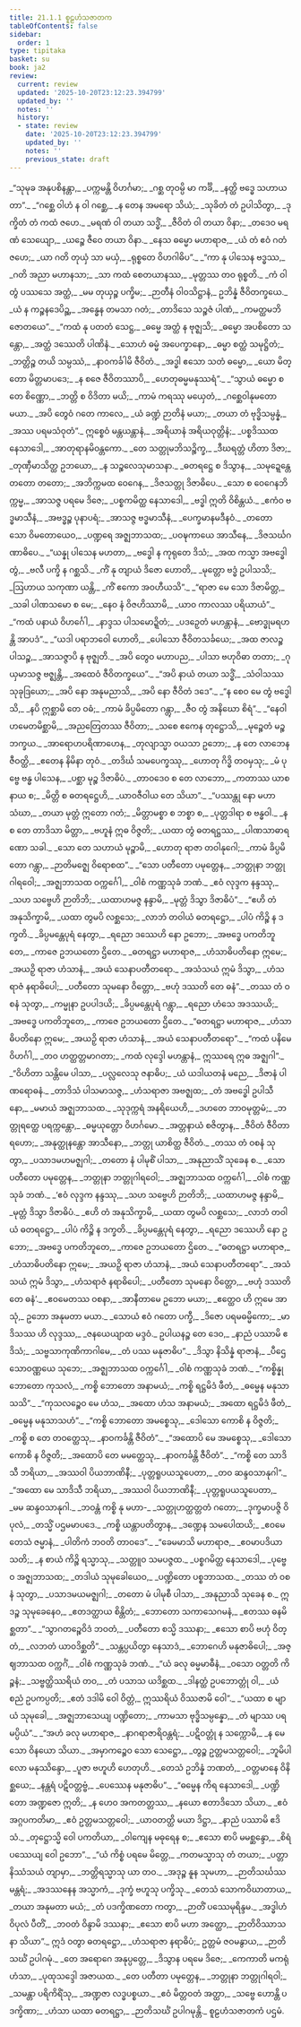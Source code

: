 ```yaml
---
title: 21.1.1 စူဠဟံသဇာတက
tableOfContents: false
sidebar:
  order: 1
type: tipitaka
basket: su
book: ja2
review:
  current: review
  updated: '2025-10-20T23:12:23.394799'
  updated_by: ''
  notes: ''
  history:
  - state: review
    date: '2025-10-20T23:12:23.394799'
    updated_by: ''
    notes: ''
    previous_state: draft
---
```



<DynamicBreadcrumb />


<ReviewStatus review={frontmatter.review} showDetails={true} />

<HypothesisAnnotation frontmatter={frontmatter} />

<Division number="1" book="ja2" e="ch" v="23" p="83">

<Paragraph number="771" type="verses" book="ja2">
_“သုမုခ အနုပစိနန္တာ,_  
_ပက္ကမန္တိ ဝိဟင်္ဂမာ;_  
_ဂစ္ဆ တုဝမ္ပိ မာ ကင်္ခိ,_  
_နတ္ထိ ဗဒ္ဓေ သဟာယတာ”._  

</Paragraph>

</Division>
<Division number="2" book="ja2" e="ch" v="23" p="83">

<Paragraph number="772" type="verses" book="ja2">
_“ဂစ္ဆေ ဝါဟံ န ဝါ ဂစ္ဆေ,_  
_န တေန အမရော သိယံ;_  
_သုခိတံ တံ ဥပါသိတွာ,_  
_ဒုက္ခိတံ တံ ကထံ ဇဟေ._  

</Paragraph>

</Division>
<Division number="3" book="ja2" e="ch" v="23" p="83">

<Paragraph number="773" type="verses" book="ja2">
_မရဏံ ဝါ တယာ သဒ္ဓိံ,_  
_ဇီဝိတံ ဝါ တယာ ဝိနာ;_  
_တဒေဝ မရဏံ သေယျော,_  
_ယဉ္စေ ဇီဝေ တယာ ဝိနာ._  

</Paragraph>

</Division>
<Division number="4" book="ja2" e="ch" v="23" p="83">

<Paragraph number="774" type="verses" book="ja2">
_နေသ ဓမ္မော မဟာရာဇ,_  
_ယံ တံ ဧဝံ ဂတံ ဇဟေ;_  
_ယာ ဂတိ တုယှံ သာ မယှံ,_  
_ရုစ္စတေ ဝိဟဂါဓိပ”._  

</Paragraph>

</Division>
<Division number="5" book="ja2" e="ch" v="23" p="83">

<Paragraph number="775" type="verses" book="ja2">
_“ကာ နု ပါသေန ဗဒ္ဓဿ,_  
_ဂတိ အညာ မဟာနသာ;_  
_သာ ကထံ စေတယာနဿ,_  
_မုတ္တဿ တဝ ရုစ္စတိ._  

</Paragraph>

</Division>
<Division number="6" book="ja2" e="ch" v="23" p="83">

<Paragraph number="776" type="verses" book="ja2">
_ကံ ဝါ တွံ ပဿသေ အတ္ထံ,_  
_မမ တုယှဉ္စ ပက္ခိမ;_  
_ဉာတီနံ ဝါဝသိဋ္ဌာနံ,_  
ဥဘိန္နံ ဇီဝိတက္ခယေ._  

</Paragraph>

</Division>
<Division number="7" book="ja2" e="ch" v="23" p="83">

<Paragraph number="777" type="verses" book="ja2">
_ယံ န ကဉ္စနဒေပိဉ္ဆ,_  
_အန္ဓေန တမသာ ဂတံ;_  
_တာဒိသေ သဉ္စဇံ ပါဏံ,_  
_ကမတ္ထမဘိဇောတယေ”._  

</Paragraph>

</Division>
<Division number="8" book="ja2" e="ch" v="23" p="83">

<Paragraph number="778" type="verses" book="ja2">
_“ကထံ နု ပတတံ သေဋ္ဌ,_  
_ဓမ္မေ အတ္ထံ န ဗုဇ္ဈသိ;_  
_ဓမ္မော အပစိတော သန္တော,_  
_အတ္ထံ ဒဿေတိ ပါဏိနံ._  

</Paragraph>

</Division>
<Division number="9" book="ja2" e="ch" v="23" p="83">

<Paragraph number="779" type="verses" book="ja2">
_သောဟံ ဓမ္မံ အပေက္ခာနော,_  
_ဓမ္မာ စတ္ထံ သမုဋ္ဌိတံ;_  
_ဘတ္တိဉ္စ တယိ သမ္ပဿံ,_  
_နာဝကင်္ခါမိ ဇီဝိတံ._  

</Paragraph>

</Division>
<Division number="10" book="ja2" e="ch" v="23" p="83">

<Paragraph number="780" type="verses" book="ja2">
_အဒ္ဓါ ဧသော သတံ ဓမ္မော,_  
_ယော မိတ္တော မိတ္တမာပဒေ;_  
_န စဇေ ဇီဝိတဿာပိ,_  
_ဟေတုဓမ္မမနုဿရံ”._  

</Paragraph>

</Division>
<Division number="11" book="ja2" e="ch" v="23" p="83">

<Paragraph number="781" type="verses" book="ja2">
_“သွာယံ ဓမ္မော စ တေ စိဏ္ဏော,_  
_ဘတ္တိ စ ဝိဒိတာ မယိ;_  
_ကာမံ ကရဿု မယှေတံ,_  
_ဂစ္ဆေဝါနုမတော မယာ._  

</Paragraph>

</Division>
<Division number="12" book="ja2" e="ch" v="23" p="84">

<Paragraph number="782" type="verses" book="ja2">
_အပိ တွေဝံ ဂတေ ကာလေ,_  
_ယံ ခဏ္ဍံ ဉာတိနံ မယာ;_  
_တယာ တံ ဗုဒ္ဓိသမ္ပန္နံ,_  
_အဿ ပရမသံဝုတံ”._  

</Paragraph>

</Division>
<Division number="13" book="ja2" e="ch" v="23" p="84">

<Paragraph number="783" type="verses" book="ja2">
ဣစ္စေဝံ မန္တယန္တာနံ,_  
_အရိယာနံ အရိယဝုတ္တိနံ;_  
_ပစ္စဒိဿထ နေသာဒေါ,_  
_အာတုရာနမိဝန္တကော._  

</Paragraph>

</Division>
<Division number="14" book="ja2" e="ch" v="23" p="84">

<Paragraph number="784" type="verses" book="ja2">
_တေ သတ္တုမဘိသဉ္စိက္ခ,_  
_ဒီဃရတ္တံ ဟိတာ ဒိဇာ;_  
_တုဏှီမာသိတ္ထ ဥဘယော,_  
_န သဉ္စလေသုမာသနာ._  

</Paragraph>

</Division>
<Division number="15" book="ja2" e="ch" v="23" p="84">

<Paragraph number="785" type="verses" book="ja2">
_ဓတရဋ္ဌေ စ ဒိသွာန,_  
_သမုဍ္ဍေန္တေ တတော တတော;_  
_အဘိက္ကမထ ဝေဂေန,_  
_ဒိဇသတ္တု ဒိဇာဓိပေ._  

</Paragraph>

</Division>
<Division number="16" book="ja2" e="ch" v="23" p="84">

<Paragraph number="786" type="verses" book="ja2">
_သော စ ဝေဂေနဘိက္ကမ္မ,_  
_အာသဇ္ဇ ပရမေ ဒိဇေ;_  
_ပစ္စကမိတ္ထ နေသာဒေါ,_  
_ဗဒ္ဓါ ဣတိ ဝိစိန္တယံ._  

</Paragraph>

</Division>
<Division number="17" book="ja2" e="ch" v="23" p="84">

<Paragraph number="787" type="verses" book="ja2">
_ဧကံဝ ဗဒ္ဓမာသီနံ,_  
_အဗဒ္ဓဉ္စ ပုနာပရံ;_  
_အာသဇ္ဇ ဗဒ္ဓမာသီနံ,_  
_ပေက္ခမာနမဒီနဝံ._  

</Paragraph>

</Division>
<Division number="18" book="ja2" e="ch" v="23" p="84">

<Paragraph number="788" type="verses" book="ja2">
_တတော သော ဝိမတောယေဝ,_  
_ပဏ္ဍရေ အဇ္ဈဘာသထ;_  
_ပဝဍ္ဎကာယေ အာသီနေ,_  
_ဒိဇသင်္ဃဂဏာဓိပေ._  

</Paragraph>

</Division>
<Division number="19" book="ja2" e="ch" v="23" p="84">

<Paragraph number="789" type="verses" book="ja2">
_“ယန္နု ပါသေန မဟတာ,_  
_ဗဒ္ဓေါ န ကုရုတေ ဒိသံ;_  
_အထ ကသ္မာ အဗဒ္ဓေါ တွံ,_  
_ဗလီ ပက္ခိ န ဂစ္ဆသိ._  

</Paragraph>

</Division>
<Division number="20" book="ja2" e="ch" v="23" p="84">

<Paragraph number="790" type="verses" book="ja2">
_ကိံ နု တျာယံ ဒိဇော ဟောတိ,_  
_မုတ္တော ဗဒ္ဓံ ဥပါသသိ;_  
_ဩဟာယ သကုဏာ ယန္တိ,_  
_ကိံ ဧကော အဝဟီယသိ”._  

</Paragraph>

</Division>
<Division number="21" book="ja2" e="ch" v="23" p="68">

<Paragraph number="791" type="verses" book="ja2">
_“ရာဇာ မေ သော ဒိဇာမိတ္တ,_  
_သခါ ပါဏသမော စ မေ;_  
_နေဝ နံ ဝိဇဟိဿာမိ,_  
_ယာဝ ကာလဿ ပရိယာယံ”._  

</Paragraph>

</Division>
<Division number="22" book="ja2" e="ch" v="23" p="150">

<Paragraph number="792" type="verses" book="ja2">
_“ကထံ ပနာယံ ဝိဟင်္ဂေါ,_  
_နာဒ္ဒသ ပါသမောဍ္ဍိတံ;_  
_ပဒဉှေတံ မဟန္တာနံ,_  
_ဗောဒ္ဓုမရဟန္တိ အာပဒံ”._  

</Paragraph>

</Division>
<Division number="23" book="ja2" e="ch" v="23" p="84">

<Paragraph number="793" type="verses" book="ja2">
_“ယဒါ ပရာဘဝေါ ဟောတိ,_  
_ပေါသော ဇီဝိတသင်္ခယေ;_  
_အထ ဇာလဉ္စ ပါသဉ္စ,_  
_အာသဇ္ဇာပိ န ဗုဇ္ဈတိ._  

</Paragraph>

</Division>
<Division number="24" book="ja2" e="ch" v="23" p="85">

<Paragraph number="794" type="verses" book="ja2">
_အပိ တွေဝ မဟာပည,_  
_ပါသာ ဗဟုဝိဓာ တတာ;_  
_ဂုယှမာသဇ္ဇ ဗဇ္ဈန္တိ,_  
_အထေဝံ ဇီဝိတက္ခယေ”._  

</Paragraph>

</Division>
<Division number="25" book="ja2" e="ch" v="23" p="85">

<Paragraph number="795" type="verses" book="ja2">
_“အပိ နာယံ တယာ သဒ္ဓိံ,_  
_သံဝါသဿ သုခုဒြယော;_  
_အပိ နော အနုမညာသိ,_  
_အပိ နော ဇီဝိတံ ဒဒေ”._  

</Paragraph>

</Division>
<Division number="26" book="ja2" e="ch" v="23" p="85">

<Paragraph number="796" type="verses" book="ja2">
_“န စေဝ မေ တွံ ဗဒ္ဓေါသိ,_  
_နပိ ဣစ္ဆာမိ တေ ဝဓံ;_  
_ကာမံ ခိပ္ပမိတော ဂန္တွာ,_  
_ဇီဝ တွံ အနိဃော စိရံ”._  

</Paragraph>

</Division>
<Division number="27" book="ja2" e="ch" v="23" p="85">

<Paragraph number="797" type="verses" book="ja2">
_“နေဝါဟမေတမိစ္ဆာမိ,_  
_အညတြေတဿ ဇီဝိတာ;_  
_သစေ ဧကေန တုဋ္ဌောသိ,_  
_မုဉ္စေတံ မဉ္စ ဘက္ခယ._  

</Paragraph>

</Division>
<Division number="28" book="ja2" e="ch" v="23" p="85">

<Paragraph number="798" type="verses" book="ja2">
_အာရောဟပရိဏာဟေန,_  
_တုလျာသ္မာ ဝယသာ ဥဘော;_  
_န တေ လာဘေန ဇီဝတ္ထိ,_  
_ဧတေန နိမိနာ တုဝံ._  

</Paragraph>

</Division>
<Division number="29" book="ja2" e="ch" v="23" p="85">

<Paragraph number="799" type="verses" book="ja2">
_တဒိင်္ဃ သမပေက္ခဿု,_  
_ဟောတု ဂိဒ္ဓိ တဝမှသု;_  
_မံ ပုဗ္ဗေ ဗန္ဓ ပါသေန,_  
_ပစ္ဆာ မုဉ္စ ဒိဇာဓိပံ._  

</Paragraph>

</Division>
<Division number="30" book="ja2" e="ch" v="23" p="85">

<Paragraph number="800" type="verses" book="ja2">
_တာဝဒေဝ စ တေ လာဘော,_  
_ကတာဿ ယာစနာယ စ;_  
_မိတ္တိ စ ဓတရဋ္ဌေဟိ,_  
_ယာဝဇီဝါယ တေ သိယာ”._  

</Paragraph>

</Division>
<Division number="31" book="ja2" e="ch" v="23" p="85">

<Paragraph number="801" type="verses" book="ja2">
_“ပဿန္တု နော မဟာသံဃာ,_  
_တယာ မုတ္တံ ဣတော ဂတံ;_  
_မိတ္တာမစ္စာ စ ဘစ္စာ စ,_  
_ပုတ္တဒါရာ စ ဗန္ဓဝါ._  

</Paragraph>

</Division>
<Division number="32" book="ja2" e="ch" v="23" p="85">

<Paragraph number="802" type="verses" book="ja2">
_န စ တေ တာဒိသာ မိတ္တာ,_  
_ဗဟူနံ ဣဓ ဝိဇ္ဇတိ;_  
_ယထာ တွံ ဓတရဋ္ဌဿ,_  
_ပါဏသာဓာရဏော သခါ._  

</Paragraph>

</Division>
<Division number="33" book="ja2" e="ch" v="23" p="85">

<Paragraph number="803" type="verses" book="ja2">
_သော တေ သဟာယံ မုဉ္စာမိ,_  
_ဟောတု ရာဇာ တဝါနုဂေါ;_  
_ကာမံ ခိပ္ပမိတော ဂန္တွာ,_  
_ဉာတိမဇ္ဈေ ဝိရောစထ”._  

</Paragraph>

</Division>
<Division number="34" book="ja2" e="ch" v="23" p="85">

<Paragraph number="804" type="verses" book="ja2">
_“သော ပတီတော ပမုတ္တေန,_  
_ဘတ္တုနာ ဘတ္တုဂါရဝေါ;_  
_အဇ္ဈဘာသထ ဝက္ကင်္ဂေါ,_  
_ဝါစံ ကဏ္ဏသုခံ ဘဏံ._  

</Paragraph>

</Division>
<Division number="35" book="ja2" e="ch" v="23" p="85">

<Paragraph number="805" type="verses" book="ja2">
_ဧဝံ လုဒ္ဒက နန္ဒဿု,_  
_သဟ သဗ္ဗေဟိ ဉာတိဘိ;_  
_ယထာဟမဇ္ဇ နန္ဒာမိ,_  
_မုတ္တံ ဒိသွာ ဒိဇာဓိပံ”._  

</Paragraph>

</Division>
<Division number="36" book="ja2" e="ch" v="23" p="86">

<Paragraph number="806" type="verses" book="ja2">
_“ဧဟိ တံ အနုသိက္ခာမိ,_  
_ယထာ တွမပိ လစ္ဆသေ;_  
_လာဘံ တဝါယံ ဓတရဋ္ဌော,_  
_ပါပံ ကိဉ္စိ န ဒက္ခတိ._  

</Paragraph>

</Division>
<Division number="37" book="ja2" e="ch" v="23" p="86">

<Paragraph number="807" type="verses" book="ja2">
_ခိပ္ပမန္တေပုရံ နေတွာ,_  
_ရညော ဒဿေဟိ နော ဥဘော;_  
_အဗဒ္ဓေ ပကတိဘူတေ,_  
_ကာဇေ ဥဘယတော ဌိတေ._  

</Paragraph>

</Division>
<Division number="38" book="ja2" e="ch" v="23" p="86">

<Paragraph number="808" type="verses" book="ja2">
_ဓတရဋ္ဌာ မဟာရာဇ,_  
_ဟံသာဓိပတိနော ဣမေ;_  
_အယဉှိ ရာဇာ ဟံသာနံ,_  
_အယံ သေနာပတီတရော._  

</Paragraph>

</Division>
<Division number="39" book="ja2" e="ch" v="23" p="86">

<Paragraph number="809" type="verses" book="ja2">
_အသံသယံ ဣမံ ဒိသွာ,_  
_ဟံသရာဇံ နရာဓိပေါ;_  
_ပတီတော သုမနော ဝိတ္တော,_  
_ဗဟုံ ဒဿတိ တေ ဓနံ”._  

</Paragraph>

</Division>
<Division number="40" book="ja2" e="ch" v="23" p="86">

<Paragraph number="810" type="verses" book="ja2">
_တဿ တံ ဝစနံ သုတွာ,_  
_ကမ္မုနာ ဥပပါဒယိ;_  
_ခိပ္ပမန္တေပုရံ ဂန္တွာ,_  
_ရညော ဟံသေ အဒဿယိ;_  
_အဗဒ္ဓေ ပကတိဘူတေ,_  
_ကာဇေ ဥဘယတော ဌိတေ._  

</Paragraph>

</Division>
<Division number="41" book="ja2" e="ch" v="23" p="86">

<Paragraph number="811" type="verses" book="ja2">
_“ဓတရဋ္ဌာ မဟာရာဇ,_  
_ဟံသာဓိပတိနော ဣမေ;_  
_အယဉှိ ရာဇာ ဟံသာနံ,_  
_အယံ သေနာပတီတရော”._  

</Paragraph>

</Division>
<Division number="42" book="ja2" e="ch" v="23" p="86">

<Paragraph number="812" type="verses" book="ja2">
_“ကထံ ပနိမေ ဝိဟင်္ဂါ,_  
_တဝ ဟတ္ထတ္တမာဂတာ;_  
_ကထံ လုဒ္ဒေါ မဟန္တာနံ,_  
ဣဿရေ ဣဓ အဇ္ဈဂါ”._  

</Paragraph>

</Division>
<Division number="43" book="ja2" e="ch" v="23" p="86">

<Paragraph number="813" type="verses" book="ja2">
_“ဝိဟိတာ သန္တိမေ ပါသာ,_  
_ပလ္လလေသု ဇနာဓိပ;_  
_ယံ ယဒါယတနံ မညေ,_  
_ဒိဇာနံ ပါဏရောဓနံ._  

</Paragraph>

</Division>
<Division number="44" book="ja2" e="ch" v="23" p="86">

<Paragraph number="814" type="verses" book="ja2">
_တာဒိသံ ပါသမာသဇ္ဇ,_  
_ဟံသရာဇာ အဗဇ္ဈထ;_  
_တံ အဗဒ္ဓေါ ဥပါသီနော,_  
_မမာယံ အဇ္ဈဘာသထ._  

</Paragraph>

</Division>
<Division number="45" book="ja2" e="ch" v="23" p="86">

<Paragraph number="815" type="verses" book="ja2">
_သုဒုက္ကရံ အနရိယေဟိ,_  
_ဒဟတေ ဘာဝမုတ္တမံ;_  
_ဘတ္တုရတ္ထေ ပရက္ကန္တော,_  
_ဓမ္မယုတ္တော ဝိဟင်္ဂမော._  

</Paragraph>

</Division>
<Division number="46" book="ja2" e="ch" v="23" p="86">

<Paragraph number="816" type="verses" book="ja2">
_အတ္တနာယံ စဇိတွာန,_  
_ဇီဝိတံ ဇီဝိတာရဟော;_  
_အနုတ္ထုနန္တော အာသီနော,_  
_ဘတ္တု ယာစိတ္ထ ဇီဝိတံ._  

</Paragraph>

</Division>
<Division number="47" book="ja2" e="ch" v="23" p="86">

<Paragraph number="817" type="verses" book="ja2">
_တဿ တံ ဝစနံ သုတွာ,_  
_ပသာဒမဟမဇ္ဈဂါ;_  
_တတော နံ ပါမုစိံ ပါသာ,_  
_အနုညာသိံ သုခေန စ._  

</Paragraph>

</Division>
<Division number="48" book="ja2" e="ch" v="23" p="87">

<Paragraph number="818" type="verses" book="ja2">
_သော ပတီတော ပမုတ္တေန,_  
_ဘတ္တုနာ ဘတ္တုဂါရဝေါ;_  
_အဇ္ဈဘာသထ ဝက္ကင်္ဂေါ,_  
_ဝါစံ ကဏ္ဏသုခံ ဘဏံ._  

</Paragraph>

</Division>
<Division number="49" book="ja2" e="ch" v="23" p="87">

<Paragraph number="819" type="verses" book="ja2">
_‘ဧဝံ လုဒ္ဒက နန္ဒဿု,_  
_သဟ သဗ္ဗေဟိ ဉာတိဘိ;_  
_ယထာဟမဇ္ဇ နန္ဒာမိ,_  
_မုတ္တံ ဒိသွာ ဒိဇာဓိပံ._  

</Paragraph>

</Division>
<Division number="50" book="ja2" e="ch" v="23" p="87">

<Paragraph number="820" type="verses" book="ja2">
_ဧဟိ တံ အနုသိက္ခာမိ,_  
_ယထာ တွမပိ လစ္ဆသေ;_  
_လာဘံ တဝါယံ ဓတရဋ္ဌော,_  
_ပါပံ ကိဉ္စိ န ဒက္ခတိ._  

</Paragraph>

</Division>
<Division number="51" book="ja2" e="ch" v="23" p="87">

<Paragraph number="821" type="verses" book="ja2">
_ခိပ္ပမန္တေပုရံ နေတွာ,_  
_ရညော ဒဿေဟိ နော ဥဘော;_  
_အဗဒ္ဓေ ပကတိဘူတေ,_  
_ကာဇေ ဥဘယတော ဌိတေ._  

</Paragraph>

</Division>
<Division number="52" book="ja2" e="ch" v="23" p="87">

<Paragraph number="822" type="verses" book="ja2">
_“ဓတရဋ္ဌာ မဟာရာဇ,_  
_ဟံသာဓိပတိနော ဣမေ;_  
_အယဉှိ ရာဇာ ဟံသာနံ,_  
_အယံ သေနာပတီတရော”._  

</Paragraph>

</Division>
<Division number="53" book="ja2" e="ch" v="23" p="87">

<Paragraph number="823" type="verses" book="ja2">
_အသံသယံ ဣမံ ဒိသွာ,_  
_ဟံသရာဇံ နရာဓိပေါ;_  
_ပတီတော သုမနော ဝိတ္တော,_  
_ဗဟုံ ဒဿတိ တေ ဓနံ’._  

</Paragraph>

</Division>
<Division number="54" book="ja2" e="ch" v="23" p="87">

<Paragraph number="824" type="verses" book="ja2">
_ဧဝမေတဿ ဝစနာ,_  
_အာနီတာမေ ဥဘော မယာ;_  
_ဧတ္ထေဝ ဟိ ဣမေ အာသုံ,_  
ဥဘော အနုမတာ မယာ._  

</Paragraph>

</Division>
<Division number="55" book="ja2" e="ch" v="23" p="87">

<Paragraph number="825" type="verses" book="ja2">
_သောယံ ဧဝံ ဂတော ပက္ခီ,_  
_ဒိဇော ပရမဓမ္မိကော;_  
_မာဒိသဿ ဟိ လုဒ္ဒဿ,_  
_ဇနယေယျာထ မဒ္ဒဝံ._  

</Paragraph>

</Division>
<Division number="56" book="ja2" e="ch" v="23" p="87">

<Paragraph number="826" type="verses" book="ja2">
ဥပါယနဉ္စ တေ ဒေဝ,_  
_နာညံ ပဿာမိ ဧဒိသံ;_  
_သဗ္ဗသာကုဏိကာဂါမေ,_  
_တံ ပဿ မနုဇာဓိပ”._  

</Paragraph>

</Division>
<Division number="57" book="ja2" e="ch" v="23" p="87">

<Paragraph number="827" type="verses" book="ja2">
_ဒိသွာ နိသိန္နံ ရာဇာနံ,_  
_ပီဌေ သောဝဏ္ဏယေ သုဘေ;_  
_အဇ္ဈဘာသထ ဝက္ကင်္ဂေါ,_  
_ဝါစံ ကဏ္ဏသုခံ ဘဏံ._  

</Paragraph>

</Division>
<Division number="58" book="ja2" e="ch" v="23" p="87">

<Paragraph number="828" type="verses" book="ja2">
_“ကစ္စိန္နု ဘောတော ကုသလံ,_  
_ကစ္စိ ဘောတော အနာမယံ;_  
_ကစ္စိ ရဋ္ဌမိဒံ ဖီတံ,_  
_ဓမ္မေန မနုသာသသိ”._  

</Paragraph>

</Division>
<Division number="59" book="ja2" e="ch" v="23" p="87">

<Paragraph number="829" type="verses" book="ja2">
_“ကုသလဉ္စေဝ မေ ဟံသ,_  
_အထော ဟံသ အနာမယံ;_  
_အထော ရဋ္ဌမိဒံ ဖီတံ,_  
_ဓမ္မေန မနုသာသဟံ”._  

</Paragraph>

</Division>
<Division number="60" book="ja2" e="ch" v="23" p="87">

<Paragraph number="830" type="verses" book="ja2">
_“ကစ္စိ ဘောတော အမစ္စေသု,_  
_ဒေါသော ကောစိ န ဝိဇ္ဇတိ;_  
_ကစ္စိ စ တေ တဝတ္ထေသု,_  
_နာဝကင်္ခန္တိ ဇီဝိတံ”._  

</Paragraph>

</Division>
<Division number="61" book="ja2" e="ch" v="23" p="88">

<Paragraph number="831" type="verses" book="ja2">
_“အထောပိ မေ အမစ္စေသု,_  
_ဒေါသော ကောစိ န ဝိဇ္ဇတိ;_  
_အထောပိ တေ မမတ္ထေသု,_  
_နာဝကင်္ခန္တိ ဇီဝိတံ”._  

</Paragraph>

</Division>
<Division number="62" book="ja2" e="ch" v="23" p="88">

<Paragraph number="832" type="verses" book="ja2">
_“ကစ္စိ တေ သာဒိသီ ဘရိယာ,_  
_အဿဝါ ပိယဘာဏိနီ;_  
_ပုတ္တရူပယသူပေတာ,_  
_တဝ ဆန္ဒဝသာနုဂါ”._  

</Paragraph>

</Division>
<Division number="63" book="ja2" e="ch" v="23" p="88">

<Paragraph number="833" type="verses" book="ja2">
_“အထော မေ သာဒိသီ ဘရိယာ,_  
_အဿဝါ ပိယဘာဏိနီ;_  
_ပုတ္တရူပယသူပေတာ,_  
_မမ ဆန္ဒဝသာနုဂါ._  

</Paragraph>

</Division>
<Division number="64" book="ja2" e="ch" v="23" p="88">

<Paragraph number="834" type="verses" book="ja2">
_ဘဝန္တံ ကစ္စိ နု မဟာ-_  
_သတ္တုဟတ္ထတ္တတံ ဂတော;_  
_ဒုက္ခမာပဇ္ဇိ ဝိပုလံ,_  
_တသ္မိံ ပဌမမာပဒေ._  

</Paragraph>

</Division>
<Division number="65" book="ja2" e="ch" v="23" p="88">

<Paragraph number="835" type="verses" book="ja2">
_ကစ္စိ ယန္တာပတိတွာန,_  
_ဒဏ္ဍေန သမပေါထယိ;_  
_ဧဝမေတေသံ ဇမ္မာနံ,_  
_ပါတိကံ ဘဝတိ တာဝဒေ”._  

</Paragraph>

</Division>
<Division number="66" book="ja2" e="ch" v="23" p="88">

<Paragraph number="836" type="verses" book="ja2">
_“ခေမမာသိ မဟာရာဇ,_  
_ဧဝမာပဒိယာ သတိ;_  
_န စာယံ ကိဉ္စိ ရသ္မာသု,_  
_သတ္တူဝ သမပဇ္ဇထ._  

</Paragraph>

</Division>
<Division number="67" book="ja2" e="ch" v="23" p="88">

<Paragraph number="837" type="verses" book="ja2">
_ပစ္စဂမိတ္ထ နေသာဒေါ,_  
_ပုဗ္ဗေဝ အဇ္ဈဘာသထ;_  
_တဒါယံ သုမုခေါယေဝ,_  
_ပဏ္ဍိတော ပစ္စဘာသထ._  

</Paragraph>

</Division>
<Division number="68" book="ja2" e="ch" v="23" p="88">

<Paragraph number="838" type="verses" book="ja2">
_တဿ တံ ဝစနံ သုတွာ,_  
_ပသာဒမယမဇ္ဈဂါ;_  
_တတော မံ ပါမုစီ ပါသာ,_  
_အနုညာသိ သုခေန စ._  

</Paragraph>

</Division>
<Division number="69" book="ja2" e="ch" v="23" p="88">

<Paragraph number="839" type="verses" book="ja2">
ဣဒဉ္စ သုမုခေနေဝ,_  
_ဧတဒတ္ထာယ စိန္တိတံ;_  
_ဘောတော သကာသေဂမနံ,_  
_ဧတဿ ဓနမိစ္ဆတာ”._  

</Paragraph>

</Division>
<Division number="70" book="ja2" e="ch" v="23" p="88">

<Paragraph number="840" type="verses" book="ja2">
_“သွာဂတဉ္စေဝိဒံ ဘဝတံ,_  
_ပတီတော စသ္မိ ဒဿနာ;_  
_ဧသော စာပိ ဗဟုံ ဝိတ္တံ,_  
_လဘတံ ယာဝဒိစ္ဆတိ”._  

</Paragraph>

</Division>
<Division number="71" book="ja2" e="ch" v="23" p="88">

<Paragraph number="841" type="verses" book="ja2">
_သန္တပ္ပယိတွာ နေသာဒံ,_  
_ဘောဂေဟိ မနုဇာဓိပေါ;_  
_အဇ္ဈဘာသထ ဝက္ကင်္ဂံ,_  
_ဝါစံ ကဏ္ဏသုခံ ဘဏံ._  

</Paragraph>

</Division>
<Division number="72" book="ja2" e="ch" v="23" p="88">

<Paragraph number="842" type="verses" book="ja2">
_“ယံ ခလု ဓမ္မမာဓီနံ,_  
_ဝသော ဝတ္တတိ ကိဉ္စနံ;_  
_သဗ္ဗတ္ထိဿရိယံ တဝ,_  
_တံ ပသာသ ယဒိစ္ဆထ._  

</Paragraph>

</Division>
<Division number="73" book="ja2" e="ch" v="23" p="89">

<Paragraph number="843" type="verses" book="ja2">
_ဒါနတ္ထံ ဥပဘောတ္တုံ ဝါ,_  
_ယံ စညံ ဥပကပ္ပတိ;_  
_ဧတံ ဒဒါမိ ဝေါ ဝိတ္တံ,_  
ဣဿရိယံ ဝိဿဇာမိ ဝေါ”._  

</Paragraph>

</Division>
<Division number="74" book="ja2" e="ch" v="23" p="89">

<Paragraph number="844" type="verses" book="ja2">
_“ယထာ စ မျာယံ သုမုခေါ,_  
_အဇ္ဈဘာသေယျ ပဏ္ဍိတော;_  
_ကာမသာ ဗုဒ္ဓိသမ္ပန္နော,_  
_တံ မျာဿ ပရမပ္ပိယံ”._  

</Paragraph>

</Division>
<Division number="75" book="ja2" e="ch" v="23" p="89">

<Paragraph number="845" type="verses" book="ja2">
_“အဟံ ခလု မဟာရာဇ,_  
_နာဂရာဇာရိဝန္တရံ;_  
_ပဋိဝတ္တုံ န သက္ကောမိ,_  
_န မေ သော ဝိနယော သိယာ._  

</Paragraph>

</Division>
<Division number="76" book="ja2" e="ch" v="23" p="89">

<Paragraph number="846" type="verses" book="ja2">
_အမှာကဉ္စေဝ သော သေဋ္ဌော,_  
_တွဉ္စ ဥတ္တမသတ္တဝေါ;_  
_ဘူမိပါလော မနုဿိန္ဒော,_  
_ပူဇာ ဗဟူဟိ ဟေတုဟိ._  

</Paragraph>

</Division>
<Division number="77" book="ja2" e="ch" v="23" p="89">

<Paragraph number="847" type="verses" book="ja2">
_တေသံ ဥဘိန္နံ ဘဏတံ,_  
_ဝတ္တမာနေ ဝိနိစ္ဆယေ;_  
_နန္တရံ ပဋိဝတ္တဗ္ဗံ,_  
_ပေဿေန မနုဇာဓိပ”._  

</Paragraph>

</Division>
<Division number="78" book="ja2" e="ch" v="23" p="89">

<Paragraph number="848" type="verses" book="ja2">
_“ဓမ္မေန ကိရ နေသာဒေါ,_  
_ပဏ္ဍိတော အဏ္ဍဇော ဣတိ;_  
_န ဟေဝ အကတတ္တဿ,_  
_နယော ဧတာဒိသော သိယာ._  

</Paragraph>

</Division>
<Division number="79" book="ja2" e="ch" v="23" p="89">

<Paragraph number="849" type="verses" book="ja2">
_ဧဝံ အဂ္ဂပကတိမာ,_  
_ဧဝံ ဥတ္တမသတ္တဝေါ;_  
_ယာဝတတ္ထိ မယာ ဒိဋ္ဌာ,_  
_နာညံ ပဿာမိ ဧဒိသံ._  

</Paragraph>

</Division>
<Division number="80" book="ja2" e="ch" v="23" p="89">

<Paragraph number="850" type="verses" book="ja2">
_တုဋ္ဌောသ္မိ ဝေါ ပကတိယာ,_  
_ဝါကျေန မဓုရေန စ;_  
_ဧသော စာပိ မမစ္ဆန္ဒော,_  
_စိရံ ပဿေယျ ဝေါ ဥဘော”._  

</Paragraph>

</Division>
<Division number="81" book="ja2" e="ch" v="23" p="89">

<Paragraph number="851" type="verses" book="ja2">
_“ယံ ကိစ္စံ ပရမေ မိတ္တေ,_  
_ကတမသ္မာသု တံ တယာ;_  
_ပတ္တာ နိဿံသယံ တျာမှာ,_  
_ဘတ္တိရသ္မာသု ယာ တဝ._  

</Paragraph>

</Division>
<Division number="82" book="ja2" e="ch" v="23" p="89">

<Paragraph number="852" type="verses" book="ja2">
_အဒုဉ္စ နူန သုမဟာ,_  
_ဉာတိသင်္ဃဿ မန္တရံ;_  
_အဒဿနေန အသ္မာကံ,_  
_ဒုက္ခံ ဗဟူသု ပက္ခိသု._  

</Paragraph>

</Division>
<Division number="83" book="ja2" e="ch" v="23" p="89">

<Paragraph number="853" type="verses" book="ja2">
_တေသံ သောကဝိဃာတာယ,_  
_တယာ အနုမတာ မယံ;_  
_တံ ပဒက္ခိဏတော ကတွာ,_  
_ဉာတိံ ပဿေမုရိန္ဒမ._  

</Paragraph>

</Division>
<Division number="84" book="ja2" e="ch" v="23" p="89">

<Paragraph number="854" type="verses" book="ja2">
_အဒ္ဓါဟံ ဝိပုလံ ပီတိံ,_  
_ဘဝတံ ဝိန္ဒာမိ ဒဿနာ;_  
_ဧသော စာပိ မဟာ အတ္ထော,_  
_ဉာတိဝိဿာသနာ သိယာ”._  

</Paragraph>

</Division>
<Division number="85" book="ja2" e="ch" v="23" p="90">

<Paragraph number="855" book="ja2">
ဣဒံ ဝတွာ ဓတရဋ္ဌော,_  
_ဟံသရာဇာ နရာဓိပံ;_  
ဥတ္တမံ ဇဝမနွာယ,_  
_ဉာတိသင်္ဃံ ဥပါဂမုံ._  

</Paragraph>

</Division>
<Division number="86" book="ja2" e="ch" v="23" p="90">

<Paragraph number="856" type="verses" book="ja2">
_တေ အရောဂေ အနုပ္ပတ္တေ,_  
_ဒိသွာန ပရမေ ဒိဇေ;_  
_ကေကာတိ မကရုံ ဟံသာ,_  
_ပုထုသဒ္ဒေါ အဇာယထ._  

</Paragraph>

</Division>
<Division number="87" book="ja2" e="ch" v="23" p="90">

<Paragraph number="857" type="verses" book="ja2">
_တေ ပတီတာ ပမုတ္တေန,_  
_ဘတ္တုနာ ဘတ္တုဂါရဝါ;_  
_သမန္တာ ပရိကိရိံသု,_  
_အဏ္ဍဇာ လဒ္ဓပစ္စယာ._  

</Paragraph>

</Division>
<Division number="88" book="ja2" e="ch" v="23" p="90">

<Paragraph number="858" type="verses" book="ja2">
_ဧဝံ မိတ္တဝတံ အတ္ထာ,_  
_သဗ္ဗေ ဟောန္တိ ပဒက္ခိဏာ;_  
_ဟံသာ ယထာ ဓတရဋ္ဌာ,_  
_ဉာတိသင်္ဃံ ဥပါဂမုန္တိ._  


</Paragraph>
</Division>

<Paragraph number="859" type="center" book="ja2">
စူဠဟံသဇာတကံ ပဌမံ.
</Paragraph>